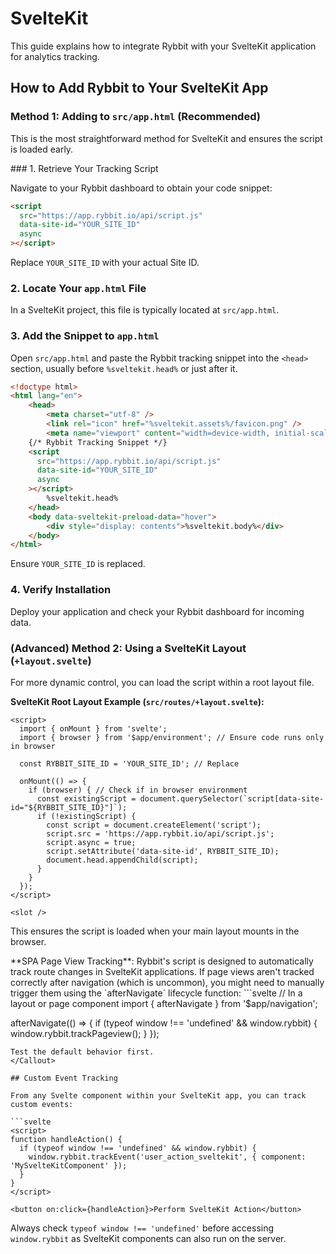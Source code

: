 
# SvelteKit

This guide explains how to integrate Rybbit with your SvelteKit application for analytics tracking.

## How to Add Rybbit to Your SvelteKit App

### Method 1: Adding to `src/app.html` (Recommended)

This is the most straightforward method for SvelteKit and ensures the script is loaded early.

<Steps>
### 1. Retrieve Your Tracking Script

Navigate to your Rybbit dashboard to obtain your code snippet:

```html
<script
  src="https://app.rybbit.io/api/script.js"
  data-site-id="YOUR_SITE_ID"
  async
></script>
```
Replace `YOUR_SITE_ID` with your actual Site ID.

### 2. Locate Your `app.html` File

In a SvelteKit project, this file is typically located at `src/app.html`.

### 3. Add the Snippet to `app.html`

Open `src/app.html` and paste the Rybbit tracking snippet into the `<head>` section, usually before `%sveltekit.head%` or just after it.

```html filename="src/app.html"
<!doctype html>
<html lang="en">
	<head>
		<meta charset="utf-8" />
		<link rel="icon" href="%sveltekit.assets%/favicon.png" />
		<meta name="viewport" content="width=device-width, initial-scale=1" />
    {/* Rybbit Tracking Snippet */}
    <script
      src="https://app.rybbit.io/api/script.js"
      data-site-id="YOUR_SITE_ID"
      async
    ></script>
		%sveltekit.head%
	</head>
	<body data-sveltekit-preload-data="hover">
		<div style="display: contents">%sveltekit.body%</div>
	</body>
</html>
```
Ensure `YOUR_SITE_ID` is replaced.

### 4. Verify Installation

Deploy your application and check your Rybbit dashboard for incoming data.
</Steps>

### (Advanced) Method 2: Using a SvelteKit Layout (`+layout.svelte`)

For more dynamic control, you can load the script within a root layout file.

**SvelteKit Root Layout Example (`src/routes/+layout.svelte`):**
```svelte filename="src/routes/+layout.svelte"
<script>
  import { onMount } from 'svelte';
  import { browser } from '$app/environment'; // Ensure code runs only in browser

  const RYBBIT_SITE_ID = 'YOUR_SITE_ID'; // Replace

  onMount(() => {
    if (browser) { // Check if in browser environment
      const existingScript = document.querySelector(`script[data-site-id="${RYBBIT_SITE_ID}"]`);
      if (!existingScript) {
        const script = document.createElement('script');
        script.src = 'https://app.rybbit.io/api/script.js';
        script.async = true;
        script.setAttribute('data-site-id', RYBBIT_SITE_ID);
        document.head.appendChild(script);
      }
    }
  });
</script>

<slot />
```
This ensures the script is loaded when your main layout mounts in the browser.

<Callout type="info">
  **SPA Page View Tracking**: Rybbit's script is designed to automatically track route changes in SvelteKit applications. If page views aren't tracked correctly after navigation (which is uncommon), you might need to manually trigger them using the `afterNavigate` lifecycle function:
  ```svelte
  // In a layout or page component
  import { afterNavigate } from '$app/navigation';

  afterNavigate(() => {
    if (typeof window !== 'undefined' && window.rybbit) {
      window.rybbit.trackPageview();
    }
  });
  ```
  Test the default behavior first.
</Callout>

## Custom Event Tracking

From any Svelte component within your SvelteKit app, you can track custom events:

```svelte
<script>
  function handleAction() {
    if (typeof window !== 'undefined' && window.rybbit) {
      window.rybbit.trackEvent('user_action_sveltekit', { component: 'MySvelteKitComponent' });
    }
  }
</script>

<button on:click={handleAction}>Perform SvelteKit Action</button>
```
Always check `typeof window !== 'undefined'` before accessing `window.rybbit` as SvelteKit components can also run on the server.